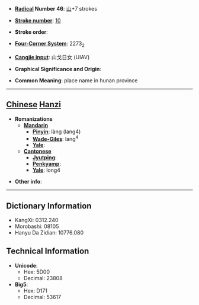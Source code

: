* '''[[Wiktionary:Chinese radical index| Radical]] Number 46''': [[Wiktionary:Chinese radical index 山|山]]+7 strokes

* '''[[Wiktionary:Chinese total strokes index|Stroke number]]''': [[Wiktionary:Chinese total strokes index 10|10]]

* '''Stroke order''': 

* '''[[Wiktionary:Chinese four corner index|Four-Corner System]]''': 2273<sub>2</sub>

* '''[[Wiktionary:Chinese Cangjie index|Cangjie input]]''': 山戈日女 (UIAV)

* '''Graphical Significance and Origin''': 

* '''Common Meaning''': place name in hunan province

----

== [[Chinese]] [[Hanzi]] ==

* '''Romanizations'''
** '''[[Mandarin]]'''
*** '''[[Pinyin]]''': làng (lang4)
*** '''[[Wade-Giles]]''': lang<sup>4</sup>
*** '''[[Yale]]''': 
** '''[[Cantonese]]'''
*** '''[[Jyutping]]''':
*** '''[[Penkyamp]]''': 
*** '''[[Yale]]''': long4

* '''Other info''': 

----

== Dictionary Information ==

* KangXi: 0312.240
* Morobashi: 08105
* Hanyu Da Zidian: 10776.080

== Technical Information ==

* '''Unicode''':
** Hex: 5D00
** Decimal: 23808
* '''Big5''':
** Hex: D171
** Decimal: 53617